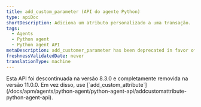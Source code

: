 ```yaml
---
title: add_custom_parameter (API do agente Python)
type: apiDoc
shortDescription: Adiciona um atributo personalizado a uma transação.
tags:
  - Agents
  - Python agent
  - Python agent API
metaDescription: add_customer_parameter has been deprecated in favor of add_customer_attribute.
freshnessValidatedDate: never
translationType: machine
---
```


<Callout variant="caution">
  Esta API foi descontinuada na versão 8.3.0 e completamente removida na versão 11.0.0. Em vez disso, use [`add_custom_attribute`](/docs/apm/agents/python-agent/python-agent-api/addcustomattribute-python-agent-api).
</Callout>